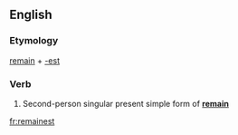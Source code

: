 ==English==

===Etymology===
[[remain]] + [[-est]]

===Verb===
{{en-verb form}}

# {{context|archaic|lang=en}} Second-person singular present simple form of '''[[remain]]'''

[[fr:remainest]]